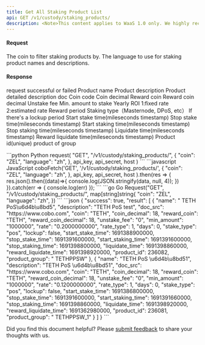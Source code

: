 ```yaml
---
title: Get All Staking Product List
api: GET /v1/custody/staking_products/ 
description: <Note>This content applies to WaaS 1.0 only. We highly recommend that you upgrade to [WaaS 2.0](/v2/guides/overview/introduction).</Note> This endpoint returns a list of staking products available for a given coin and language. The response is a JSON array containing objects with information about each staking product, such as the name, annual yield, and minimum staking amount.
---
```

#### Request 

<ParamField query="coin" type="String" >The coin to filter staking products by.</ParamField>
<ParamField query="language" type="String" >The language to use for staking product names and descriptions.</ParamField>

#### Response
<ResponseField name="success" type="bool">request successful or failed</ResponseField>
<ResponseField name="result" type="object[]">
    <Expandable title="object">
        <ResponseField name="name" type="String" >Product name</ResponseField>
        <ResponseField name="description" type="String" >Product description</ResponseField>
        <ResponseField name="doc_src" type="String" >Product detailed description doc</ResponseField>
        <ResponseField name="coin" type="String" >Coin code</ResponseField>
        <ResponseField name="coin_decimal" type="Int" >Coin decimal</ResponseField>
        <ResponseField name="reward_coin" type="String" >Reward coin</ResponseField>
        <ResponseField name="reward_coin_decimal" type="Int" >Reward coin decimal</ResponseField>
        <ResponseField name="unstake_fee" type="String" >Unstake fee</ResponseField>
        <ResponseField name="min_amount" type="String" >Min. amount to stake</ResponseField>
        <ResponseField name="rate" type="String" >Yearly ROI</ResponseField>
        <ResponseField name="rate_type" type="Int" >1:fixed rate 2:estimated rate</ResponseField>
        <ResponseField name="days" type="Int" >Reward period</ResponseField>
        <ResponseField name="stake_type" type="String" >Staking type（Masternode, DPoS, etc）</ResponseField>
        <ResponseField name="lockup" type="Bool" >If there's a lockup period</ResponseField>
        <ResponseField name="start_stake_time" type="Int" >Start stake time(mileseconds timestamp)</ResponseField>
        <ResponseField name="stop_stake_time" type="Int" >Stop stake time(mileseconds timestamp)</ResponseField>
        <ResponseField name="start_staking_time" type="Int" >Start staking time(mileseconds timestamp)</ResponseField>
        <ResponseField name="stop_staking_time" type="Int" >Stop staking time(mileseconds timestamp)</ResponseField>
        <ResponseField name="liquidate_time" type="Int" >Liquidate time(mileseconds timestamp)</ResponseField>
        <ResponseField name="reward_liquidate_time" type="Int" >Reward liquidate time(mileseconds timestamp)</ResponseField>
        <ResponseField name="product_id" type="Int" >Product id(unique)</ResponseField>
        <ResponseField name="product_group" type="String" >product of group </ResponseField>
  </Expandable>
</ResponseField>


<RequestExample>
```python Python
request(
    "GET",
    "/v1/custody/staking_products/",
    {
        "coin": "ZEL",
        "language": "zh",
    },
    api_key, api_secret, host
)
```
```javascript JavaScript
coboFetch('GET', '/v1/custody/staking_products/',
        {
            "coin": "ZEL",
            "language": "zh",
        },
        api_key, api_secret, host
    ).then(res => {
        res.json().then((data)=>{
            console.log(JSON.stringify(data, null, 4));
        })
    }).catch(err => {
        console.log(err)
    });
```
```go Go
Request("GET", "/v1/custody/staking_products/", map[string]string{
    "coin": "ZEL",
    "language": "zh",
})
```
</RequestExample>

<ResponseExample>
```json
{
  "success": true,
  "result": [
    {
      "name": " TETH PoS\u6d4b\u8bd5",
      "description": "TETH PoS test",
      "doc_src": "https://www.cobo.com",
      "coin": "TETH",
      "coin_decimal": 18,
      "reward_coin": "TETH",
      "reward_coin_decimal": 18,
      "unstake_fee": "0",
      "min_amount": "1000000",
      "rate": "0.2000000000",
      "rate_type": 1,
      "days": 0,
      "stake_type": "pos",
      "lockup": false,
      "start_stake_time": 1691388900000,
      "stop_stake_time": 1691391600000,
      "start_staking_time": 1691391600000,
      "stop_staking_time": 1691398800000,
      "liquidate_time": 1691398860000,
      "reward_liquidate_time": 1691398920000,
      "product_id": 236082,
      "product_group": " TETHPPSW"
    },
    {
      "name": "TETH PoS \u6d4b\u8bd51",
      "description": "TETH PoS \u6d4b\u8bd51",
      "doc_src": "https://www.cobo.com",
      "coin": "TETH",
      "coin_decimal": 18,
      "reward_coin": "TETH",
      "reward_coin_decimal": 18,
      "unstake_fee": "0",
      "min_amount": "1000000",
      "rate": "0.1200000000",
      "rate_type": 1,
      "days": 0,
      "stake_type": "pos",
      "lockup": false,
      "start_stake_time": 1691386800000,
      "stop_stake_time": 1691391600000,
      "start_staking_time": 1691391660000,
      "stop_staking_time": 1691398860000,
      "liquidate_time": 1691398920000,
      "reward_liquidate_time": 1691362980000,
      "product_id": 236081,
      "product_group": " TETHPPSW_1"
    }
  ]
}
```
</ResponseExample>

<Tip>Did you find this document helpful? Please [submit feedback](https://forms.zohopublic.com/cobo/form/DocumentFeedbackForm/formperma/QvLOhxJv1_JMsJ-1dleZ8Itb_7rzN-LtgvsDdxosoVI) to share your thoughts with us.</Tip>